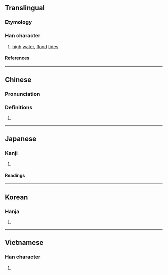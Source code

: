{{character info/new}}
==Translingual==

===Etymology===
{{Han etym}}

===Han character===
{{Han char|rn=85|rad=水|as=03|sn=6|four=37110|canj=ENJ|ids=⿰氵卂}}

# [[high]] [[water]], [[flood]] [[tide]]s

====References====
{{Han ref|kx=0605.160|dkj=17135|dj=0999.070|hdz=31554.070|uh=6C5B}}

----

==Chinese==
{{zh-forms}}

===Pronunciation===
{{zh-pron
|m=xùn
|c=seon3
|h=pfs=sun
|md=
|mn=sìn
|w=
|mc=y
|oc=y
|cat=n
}}

===Definitions===
{{zh-hanzi}}

# {{rfdef|lang=zh}}

----

==Japanese==

===Kanji===
{{ja-kanji|grade=|rs=水03}}

# {{defn|lang=ja|sort=水03}}

====Readings====
{{ja-readings
|on=しん, さん, しゃ
|kun=そそぐ
}}

----

==Korean==

===Hanja===
{{ko-hanja|신}}

# {{defn|lang=ko|sort=水03}}

----

==Vietnamese==

===Han character===
{{vi-readings|rs=水03|reading=vàm}}

# {{defn|lang=vi|sort=水03}}